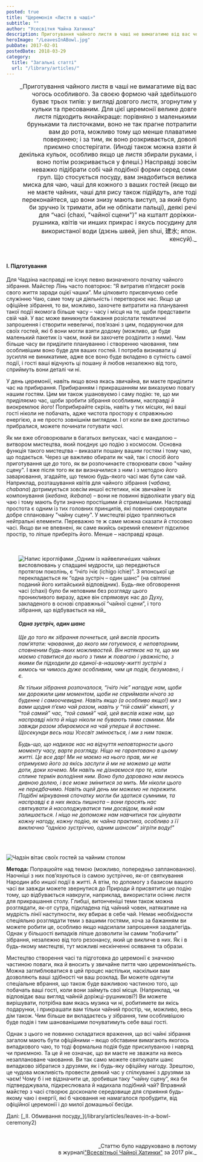 ```yaml
---
posted: true
title: "Церемонія «Листя в чаші»"
subtitle: ""
author: "Усесвітня Чайна Хатинка"
description: Приготування чайного листя в чаші не вимагатиме від вас чогось особливого. Чай здебільшого за своєю формою буває трьох типів...
heroImage: "/LeavesInABowl.jpg"
pubDate: 2017-02-01
postedDate: 2018-03-29
category: 
  title: "Загальні статті"
  url: "/library/articles/"
---
```



<p style="margin-left: 2rem; font-size: 1rem; text-align: right; text-wrap: balance;">_Приготування чайного листя в чаші не вимагатиме від вас чогось особливого. За своєю формою чай здебільшого буває трьох типів: у вигляді довгого листя, згорнутим у кульки та пресованим. Для цієї церемонії велике довге листя підходить якнайкраще: порівняно з маленькими бруньками та листочками, воно не так прагне потрапити вам до рота, можливо тому що менше плаватиме поверхнею; і за тим, як воно розкривається, доволі приємно спостерігати. (Иноді також можна взяти й декілька кульок, особливо якщо це листя збирали руками, і воно потім розкривається у флеші.) Насправді зовсім неважко підібрати собі чай подібної форми серед семи груп. Що стосується посуду, вам знадобиться велика миска для чаю, чаші для кожного з ваших гостей (якщо ви не маєте чайних, чаші для рису також підійдуть, але тоді переконайтеся, що вони знизу мають виступ, за який було би зручно їх тримати, аби не обпікати пальці), деякі речі для “часі (chaxi, "чайної сцени")” на кшталт доріжки-рушника, квітів чи инших прикрас і якусь посудину для використаної води (дзєнь швей, jien shui, 建水; япон. кенсуй)._  </p>

<p>&nbsp;</p>

#### I. Підготування

Для Чадзіна насправді не існує певно визначеного початку чайного зібрання. Майстер Лінь часто повторює: “Я витратив п’ятдесят років свого життя заради оцієї чашки”. Ми цілковито присвячуємо себе служінню Чаю, саме тому ця діяльність і перетворює нас. Якщо це офіційне зібрання, то ви, можливо, захочете витратити на планування такої події якомога більше часу – часу і місця на те, щоби представити свій чай. У вас може виникнути бажання розіслати тематичні запрошення і створити невеличкі, пов’язані з цим, подаруночки для своїх гостей, які б вони могли взяти додому (можливо, це буде маленький пакетик із чаєм, який ви захочете розділити з ними). Чим більше часу ви приділите плануванню і створенню чаювання, тим особливішим воно буде для ваших гостей. І потреба визнавати ці зусилля не виникатиме, адже все воно буде вкладено в сутність самої події, і гості ваші відчують ці пошану й любов незалежно від того, сприймуть вони деталі чи ні.

У день церемонії, навіть якщо вона якась звичайна, ви маєте приділити час на прибирання. Прибиранням і прикрашанням ми виказуємо повагу нашим гостям. Цим ми також ушановуємо і саму подію: те, що ми приділяємо час, щоби зробити зібрання особливим, насправді й виокремлює його! Поприбирайте скрізь, навіть у тих місцях, які ваші гості ніколи не побачать, адже чистота простору є справжньою енергією, а не просто зовнішнім виглядом. І от коли ви вже достатньо прибралися, можете починати готувати _часі_.

Як ми вже обговорювали в багатьох випусках, часі є мандалою – витвором мистецтва, який поєднує цю подію з космосом. Основна функція такого мистецтва – виказати пошану вашим гостям і тому чаю, що подається. Через це важливо обирати як чай, так і спосіб його приготування ще _до_ того, як ви розпочинаєте створювати свою "чайну сцену". І вже після того як ви визначилися з ним і з методою його заварювання, згадайте, що темою будь-якого часі має бути сам чай. Наприклад, розташування квітів для чайного зібрання (_чабана, chabana_) дотримується зовсім иншої естетики, ніж звичайне їх компонування (_ікебана, ikebana_) – вони не повинні відволікати увагу від чаю і тому мають бути значно простішими й стриманішими. Насправді простота є одним із тих головних принципів, які повинні скеровувати добре сплановану "чайну сцену". У мистецтві рідко трапляються нейтральні елементи. Переважно те ж саме можна сказати й стосовно часі. Якщо ви не впевнені, як саме якийсь окремий елемент підсилює простір, то ліпше приберіть його. Менше – насправді краще.

<section class="full-width" style="background: var(--button); margin: 1rem 0; padding: 2rem;">
<Image class="float-right" src={Image1} alt="Напис ієрогліфами" /> _Одним із найвеличніших чайних висловлювань у спадщині мудрости, що передаються протягом поколінь, є “ічіґо ічіє (ichigo ichie)”. З японської це перекладається як “одна зустріч – один шанс” (на світлині поданий його китайський відповідник). Будь-яке обговорення часі (chaxi) було би неповним без розгляду цього проникливого виразу, адже він спрямовує нас до Духу, закладеного в основі справжньої “чайної сцени”, і того зібрання, що відбувається на ній_

#### _Одна зустріч, один шанс_

_Ще до того як зібрання почнеться, цей вислів просить пам’ятати: чаювання, до якого ми готуємося, є неповторним, сповненим будь-яких можливостей. Він натякає на те, що ми маємо ставитися до нього з тими ж повагою і уважністю, з якими би підходили до єдиної-в-нашому-житті зустрічі з кимось чи чимось дуже особливим, чим ця подія, безумовно, і є._

_Як тільки зібрання розпочалося, “ічіґо ічіє” нагадує нам, щоби ми дорожили цим моментом, щоби не сприймали нічого за буденне і самоочевидне. Навіть якщо (а особливо якщо!) ми з вами щодня п’ємо чай разом, навіть у “тій самій” кімнаті, у “той самий” час, “той самий” чай, цей вислів каже нам, що насправді ніхто й ніщо ніколи не бувають тими самими. Ми завжди разом збираємося на чай уперше й востаннє. Щосекунди весь наш Усесвіт змінюється, і ми з ним також._

_Будь-що, що надихає нас на відчуття неповторности цього моменту часу, варте розгляду. Ніщо не гарантовано в цьому житті. Це все дар! Ми не маємо на нього прав, ми не отримуємо його за якісь заслуги й ми не можемо це мати доти, доки хочемо. Ми навіть не дізнаємося про те, коли сплине термін володіння ним. Воно було даровано нам якоюсь дивною долею, і все може змінитися за мить. Ми ніколи цього не передбачимо. Навіть оцей день ми можемо не пережити. Подібні міркування спочатку могли би здатися сумними, та насправді є в них якась пишнота – вони просять нас святкувати й насолоджуватися тим досвідом, який нам залишається. І ніщо не допоможе нам навчитися так цінувати кожну нагоду, кожну подію, як чайна практика, особливо з її виключно “однією зустріччю, одним шансом” зігріти воду!"_
</section>

<Image class="align-center" src={Image2} alt="Чадзін вітає своїх гостей за чайним столом" />

__Метода:__ Попрацюйте над темою (можливо, попередньо запланованою). Наочніші з них пов’язуються із самою зустріччю, як-от святкування Народин або иншої події в житті. А втім, по допомогу з базисом вашого часі ви завжди можете звернутися до Природи й присвятити цю подію тому, що відбувається навкруги, наприклад, використати осіннє листя для прикрашання столу. Глибші, витонченіші теми також можна розглядати, як-от сутра, підкладена під чайний човен, натякатиме на мудрість лінії наступности, яку вбирає в себе чай. Немає необхідности спеціяльно розглядати теми з вашими гостями, хоча за бажанням ви можете робити це, особливо якщо надсилали запрошення заздалегідь. Однак у більшості випадків ліпше дозволити їм самим “побачити” зібрання, незалежно від того резонансу, який це викличе в них. Як і в будь-якому мистецтві, тут можливі нескінченні осявання та образи.

Мистецтво створення часі та підготовка до церемонії є значною частиною поваги, яка й вносить у звичайне пиття чаю церемоніяльність. Можна заглиблюватися в цей процес настільки, наскільки вам дозволяють ваші здібності чи ваш розклад. Ви можете одягнути спеціальне вбрання, що також буде важливою частиною того, що побачать ваші гості, коли вони займуть свої місця. (Наприклад, чи відповідає ваш вигляд чайній доріжці-рушникові?) Ви можете вирішувати, потрібна вам якась музика чи ні, робитимете ви якісь подарунки, і прикрашати вам тільки чайний простір, чи, можливо, весь дім також. Чим більше ви вкладаєтесь у зібрання, тим особливішою буде подія і тим шанованішими почуватимуть себе ваші гості.

Однак з цього не повинно складатися враження, що всі чайні зібрання загалом мають бути офіційними – якщо обставини вимагають якогось випадкового чаю, то тоді формальна подія буде присилуваною і навряд чи приємною. Та це й не означає, що ви маєте не зважати на якесь незаплановане чаювання. Ви так само можете святкувати шанс випадково зібратися з друзями, як і будь-яку офіційну нагоду. Зрештою, це чудова можливість провести деякий час у спілкуванні з друзями за чаєм! Чому б і не відзначити це, зробивши таку “чайну сцену”, яка би підтверджувала, підкреслювала й надихала подібний чай? Вправний майстер з часі створює досконале середовище для сприяння будь-якому чаю і енергії, які б чаювання не намагалося пробудити, від офіційної церемонії і до милої домашньої бесіди.

<section class="next-page">
  Далі: [_ІІ. Обмивання посуду_](/library/articles/leaves-in-a-bowl-ceremony2)
</section>

<p>&nbsp;</p>
<p align="right" style="font-size: 0.9rem;">_Статтю було надруковано в лютому<br />в журналі<a title="globalteahut.org" href="http://www.globalteahut.org/" target="_blank" rel="noopener">"Всесвітньої Чайної Хатинки"</a>&nbsp;за 2017 рік._</p>